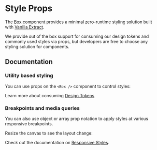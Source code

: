 

# Style Props

The [Box](/components/) component provides a minimal zero-runtime styling solution built with [Vanilla Extract](https://vanilla-extract.style/).

We provide out of the box support for consuming our design tokens and commonly used styles via props, but developers are free to choose any styling solution for components.

## Documentation

### Utility based styling

You can use props on the `<Box />` component to control styles:

<Demo component={PropUsage} />

Learn more about consuming [Design Tokens](/styling/design-tokens/).

### Breakpoints and media queries

You can also use object or array prop notation to apply styles at various responsive breakpoints.

<Alert intent="warning" mt="16">
  <AlertDescription>
    Resize the canvas to see the layout change:
  </AlertDescription>
</Alert>

<Demo iframe="/styling/index-demo/" height="150" component={ResponsiveUsage} />

Check out the documentation on [Responsive Styles](/styling/responsive-styles/).
